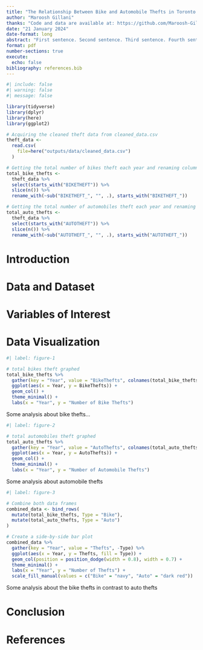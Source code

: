 ```yaml
---
title: "The Relationship Between Bike and Automobile Thefts in Toronto (2014-2023)"
author: "Maroosh Gillani"
thanks: "Code and data are available at: https://github.com/Maroosh-Gillani/toronto-bike-and-auto-thefts "
date: "21 January 2024"
date-format: long
abstract: "First sentence. Second sentence. Third sentence. Fourth sentence." ########### UPDATE THIS ############
format: pdf
number-sections: true
execute: 
  echo: false
bibliography: references.bib
---
```


```r
#| include: false
#| warning: false
#| message: false

library(tidyverse)
library(dplyr)
library(here)
library(ggplot2)

# Acquiring the cleaned theft data from cleaned_data.csv
theft_data <-
  read.csv(
    file=here("outputs/data/cleaned_data.csv")
  )

# Getting the total number of bikes theft each year and renaming columns to just years
total_bike_thefts <- 
  theft_data %>%
  select(starts_with("BIKETHEFT")) %>%
  slice(n()) %>%
  rename_with(~sub("BIKETHEFT_", "", .), starts_with("BIKETHEFT_"))

# Getting the total number of automobiles theft each year and renaming the columns to just years
total_auto_thefts <- 
  theft_data %>%
  select(starts_with("AUTOTHEFT")) %>%
  slice(n()) %>%
  rename_with(~sub("AUTOTHEFT_", "", .), starts_with("AUTOTHEFT_"))
```


# Introduction



# Data and Dataset



# Variables of Interest



# Data Visualization

```r
#| label: figure-1

# total bikes theft graphed
total_bike_thefts %>%
  gather(key = "Year", value = "BikeThefts", colnames(total_bike_thefts)) %>%
  ggplot(aes(x = Year, y = BikeThefts)) +
  geom_col() +
  theme_minimal() +
  labs(x = "Year", y = "Number of Bike Thefts")
```
Some analysis about bike thefts...

```r
#| label: figure-2

# total automobiles theft graphed
total_auto_thefts %>%
  gather(key = "Year", value = "AutoThefts", colnames(total_auto_thefts)) %>%
  ggplot(aes(x = Year, y = AutoThefts)) +
  geom_col() +
  theme_minimal() +
  labs(x = "Year", y = "Number of Automobile Thefts")
```
Some analysis about automobile thefts

```r
#| label: figure-3

# Combine both data frames
combined_data <- bind_rows(
  mutate(total_bike_thefts, Type = "Bike"),
  mutate(total_auto_thefts, Type = "Auto")
)

# Create a side-by-side bar plot
combined_data %>%
  gather(key = "Year", value = "Thefts", -Type) %>%
  ggplot(aes(x = Year, y = Thefts, fill = Type)) +
  geom_col(position = position_dodge(width = 0.8), width = 0.7) +
  theme_minimal() +
  labs(x = "Year", y = "Number of Thefts") +
  scale_fill_manual(values = c("Bike" = "navy", "Auto" = "dark red"))  # Customize fill colors
```
Some analysis about the bike thefts in contrast to auto thefts

# Conclusion



# References


